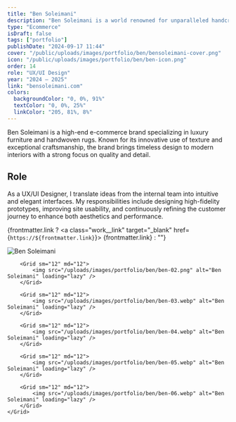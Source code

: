 ```yaml
---
title: "Ben Soleimani"
description: "Ben Soleimani is a world renowned for unparalleled handcrafted rug offerings and innovative use of texture."
type: "Ecommerce"
isDraft: false
tags: ["portfolio"]
publishDate: "2024-09-17 11:44"
cover: "/public/uploads/images/portfolio/ben/bensoleimani-cover.png"
icon: "/public/uploads/images/portfolio/ben/ben-icon.png"
order: 14
role: "UX/UI Design"
year: "2024 — 2025"
link: "bensoleimani.com"
colors:
  backgroundColor: "0, 0%, 91%"
  textColor: "0, 0%, 25%"
  linkColor: "205, 81%, 8%"
---
```



<div class="wrap-sm">

Ben Soleimani is a high-end e-commerce brand specializing in luxury furniture and handwoven rugs. Known for its innovative use of texture and exceptional craftsmanship, the brand brings timeless design to modern interiors with a strong focus on quality and detail.


## Role 

As a UX/UI Designer, I translate ideas from the internal team into intuitive and elegant interfaces. My responsibilities include designing high-fidelity prototypes, improving site usability, and continuously refining the customer journey to enhance both aesthetics and performance.


{frontmatter.link ? <a class="work__link" target="_blank" href={`https://${frontmatter.link}`}> {frontmatter.link}</a> : ""}

</div>

<div class="wrap-wider">
    <Grid isContainer>
        <Grid sm="12" md="12">
            <img src="/uploads/images/portfolio/ben/ben-01.webp" alt="Ben Soleimani" loading="lazy" />
        </Grid>

        <Grid sm="12" md="12">
            <img src="/uploads/images/portfolio/ben/ben-02.png" alt="Ben Soleimani" loading="lazy" />
        </Grid>

        <Grid sm="12" md="12">
            <img src="/uploads/images/portfolio/ben/ben-03.webp" alt="Ben Soleimani" loading="lazy" />
        </Grid>

        <Grid sm="12" md="12">
            <img src="/uploads/images/portfolio/ben/ben-04.webp" alt="Ben Soleimani" loading="lazy" />
        </Grid>

        <Grid sm="12" md="12">
            <img src="/uploads/images/portfolio/ben/ben-05.webp" alt="Ben Soleimani" loading="lazy" />
        </Grid>

        <Grid sm="12" md="12">
            <img src="/uploads/images/portfolio/ben/ben-06.webp" alt="Ben Soleimani" loading="lazy" />
        </Grid>
    </Grid>
</div>

